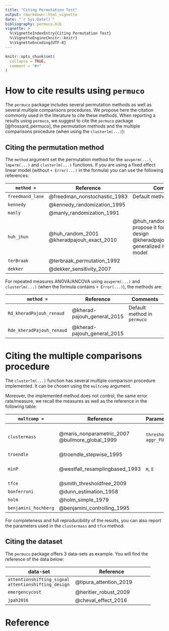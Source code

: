 ```yaml
---
title: "Citing Permutation Test"
output: rmarkdown::html_vignette
date: "`r Sys.Date()`"
bibliography: permuco.bib
vignette: >
  %\VignetteIndexEntry{Citing Permutation Test}
  %\VignetteEngine{knitr::knitr}
  %\VignetteEncoding{UTF-8}
---
```


```r
knitr::opts_chunk$set(
  collapse = TRUE,
  comment = "#>"
)
```


# How to cite results using `permuco`

The `permuco` package includes several permutation methods as well as several multiple comparisons procedures. We propose here the citation commonly used in the literature to cite these methods. When reporting a results using `permuco`, we suggest to cite the `permuco` package [@frossard_permuco], the permutation methods and the multiple comparisons procedure (when using the `clusterlm(...)`):

## Citing the permutation method

The `method` argument set the permutation method for the `aovperm(...)`, `lmperm(...)` and `clusterlm(...)` functions. If you are using a fixed effect linear model (without `+ Error(...)` in the formula) you can use the following references:


`method = `     | Reference                        | Comments
----------------|-----------------------------------------|----------------------------------------------------
`freedmand_lane`| @freedman_nonstochastic_1983     | Default method in `permuco`
`kennedy`       | @kennedy_randomization_1995      | 
`manly`         | @manly_randomization_1991        | 
`huh_jhun`      | @huh_random_2001  <br />  @kheradpajouh_exact_2010 | @huh_random_2001 propose it for factorial design <br /> @kheradpajouh_exact_2010 generalized it to linear model
`terBraak`      | @terbraak_permutation_1992       |
`dekker`        | @dekker_sensitivity_2007         |


For repeated measures ANOVA/ANCOVA using `aovperm(...)` and `clusterlm(...)` (when the formula contains `+ Error(...)`), the methods are:


`method = `               | Reference                    | Comments
--------------------------|------------------------------|----------------------------------
`Rd_kheradPajouh_renaud`  | @kherad-pajouh_general_2015  |  Default method in `permuco`
`Rde_kheradPajouh_renaud` | @kherad-pajouh_general_2015  |


# Citing the multiple comparisons procedure

The `clusterlm(...)` function has several multiple comparison procedure implemented. It can be chosen using the `multcomp` argument. 

Moreover, the implemented method does not control, the same error rate/measure, we recall the measures as well as the reference in the following table:


`multcomp = `          | Reference                      |Parameters  |        Comments
-----------------------|--------------------------------|---------------|-------------------------------------
`clustermass`          | @maris_nonparametric_2007 <br /> @bullmore_global_1999 | `threshold`, `aggr_FUN` |   Default method in `permuco`. <br />  @maris_nonparametric_2007 is used by the EEG community.
`troendle`             | @troendle_stepwise_1995        |  |
`minP`                 | @westfall_resamplingbased_1993 |  `H`, `E` | The default parameters are suggested by @pernet_clusterbased_2015.
`tfce`                 | @smith_thresholdfree_2009      |  |
`bonferroni`           | @dunn_estimation_1958          |  |
`holm`                 | @holm_simple_1979              |  |
`benjamini_hochberg`   | @benjamini_controlling_1995    |  |



For completeness and full reproducibility of the results, you can also report the parameters used in the `clustermass` and `tfce` method.


## Citing the dataset

The `permuco` package offers 3 data-sets as example. You will find the reference of the data below:

data-set                     |  Reference
-----------------------------|----------------------------------
`attentionshifting_signal`  <br /> `attentionshifting_design`  | @tipura_attention_2019
`emergencycost`  | @heritier_robust_2009
`jpah2016`     | @cheval_effect_2016


# Reference







